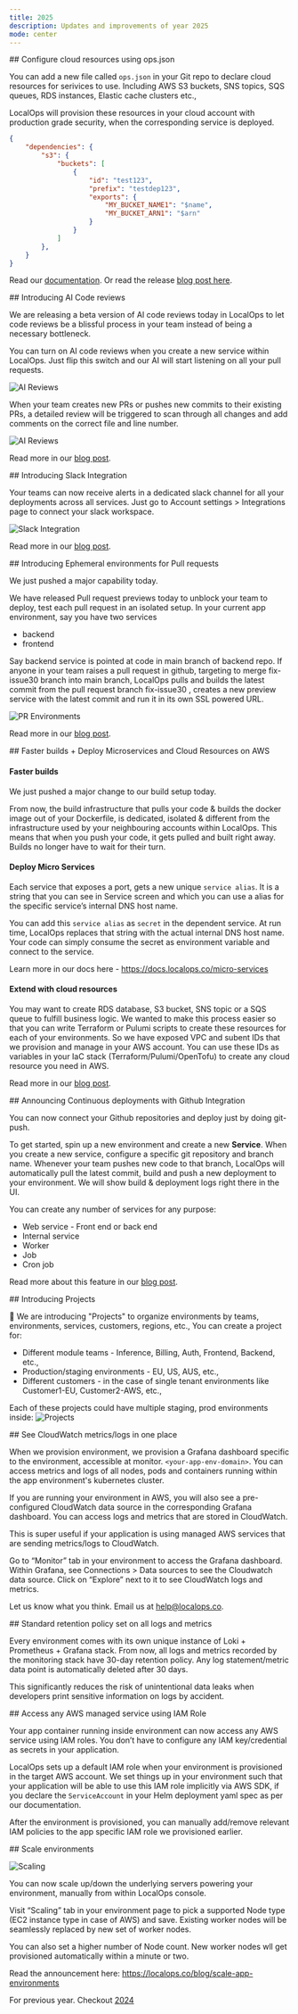 ```yaml
---
title: 2025
description: Updates and improvements of year 2025
mode: center
---
```


<Update label="June 9, 2025">
## Configure cloud resources using ops.json

You can add a new file called `ops.json` in your Git repo to declare cloud resources for serivices to use. Including AWS S3 buckets, SNS topics, SQS queues, RDS instances, Elastic cache clusters etc.,

LocalOps will provision these resources in your cloud account with production grade security, when the corresponding service is deployed. 

```json
{
    "dependencies": {
        "s3": {
            "buckets": [
                {
                    "id": "test123",
                    "prefix": "testdep123",
                    "exports": {
                        "MY_BUCKET_NAME1": "$name",
                        "MY_BUCKET_ARN1": "$arn"
                    }
                }
            ]
        },
    }
}
```

Read our [documentation](https://docs.localops.co/environment/services/ops-json). Or read the release [blog post here](https://localops.co/blog/spin-up-cloud-resources-using-json).

</Update>

<Update label="May 29, 2025">
## Introducing AI Code reviews

We are releasing a beta version of AI code reviews today in LocalOps to let code reviews be a blissful process in your
team instead of being a necessary bottleneck.

You can turn on AI code reviews when you create a new service within LocalOps. Just flip this switch and our AI will
start listening on all your pull requests.

![AI Reviews](./images/aireview-may29.avif)

When your team creates new PRs or pushes new commits to their existing PRs, a detailed review will be triggered to scan
through all changes and add comments on the correct file and line number.

![AI Reviews](./images/aireviews2-may29.avif)

Read more in our [blog post](https://localops.co/blog/introducing-ai-code-reviews).

</Update>

<Update label="May 22, 2025">
## Introducing Slack Integration

Your teams can now receive alerts in a dedicated slack channel for all your deployments across all services. Just go to
Account settings > Integrations page to connect your slack workspace.

![Slack Integration](./images/slack-may-22.webp)

Read more in our [blog post](https://localops.co/blog/introducing-slack-integration).

</Update>

<Update label="May 13, 2025">
## Introducing Ephemeral environments for Pull requests

We just pushed a major capability today.

We have released Pull request previews today to unblock your team to deploy, test each pull request in an isolated
setup. In your current app environment, say you have two services

- backend
- frontend

Say backend service is pointed at code in main branch of backend repo. If anyone in your team raises a pull request in
github, targeting to merge fix-issue30 branch into main branch, LocalOps pulls and builds the latest commit from the
pull request branch fix-issue30 , creates a new preview service with the latest commit and run it in its own SSL powered
URL.

![PR Environments](./images/pr-previews-may13.webp)

Read more in our [blog post](https://localops.co/blog/introducing-pull-request-previews).

</Update>

<Update label="May 9, 2025">
## Faster builds + Deploy Microservices and Cloud Resources on AWS

#### Faster builds

We just pushed a major change to our build setup today.

From now, the build infrastructure that pulls your code & builds the docker image out of your Dockerfile, is dedicated,
isolated & different from the infrastructure used by your neighbouring accounts within LocalOps. This means that when
you push your code, it gets pulled and built right away. Builds no longer have to wait for their turn.

#### Deploy Micro Services

Each service that exposes a port, gets a new unique `service alias`. It is a string that you can see in Service screen
and which you can use a alias for the specific service’s internal DNS host name.

You can add this `service alias` as `secret` in the dependent service. At run time, LocalOps replaces that string with
the actual internal DNS host name. Your code can simply consume the secret as environment variable and connect to the
service.

Learn more in our docs here - https://docs.localops.co/micro-services

#### Extend with cloud resources

You may want to create RDS database, S3 bucket, SNS topic or a SQS queue to fulfill business logic. We wanted to make
this process easier so that you can write Terraform or Pulumi scripts to create these resources for each of your
environments. So we have exposed VPC and subent IDs that we provision and manage in your AWS account. You can use these
IDs as variables in your IaC stack (Terraform/Pulumi/OpenTofu) to create any cloud resource you need in AWS.

Read more in our
[blog post](https://localops.co/blog/what-s-new-on-may-9-deploy-microservices-spas-and-cloud-services-fast).

</Update>

<Update label="Apr 25, 2025">
## Announcing Continuous deployments with Github Integration

You can now connect your Github repositories and deploy just by doing git-push.

To get started, spin up a new environment and create a new **Service**. When you create a new service, configure a
specific git repository and branch name. Whenever your team pushes new code to that branch, LocalOps will automatically
pull the latest commit, build and push a new deployment to your environment. We will show build & deployment logs right
there in the UI.

You can create any number of services for any purpose:

- Web service - Front end or back end
- Internal service
- Worker
- Job
- Cron job

Read more about this feature in our
[blog post](https://localops.co/blog/announcing-continuous-deployments-with-github-integration).

</Update>

<Update label="Mar 5th, 2025">
## Introducing Projects

🎉 We are introducing "Projects" to organize environments by teams, environments, services, customers, regions, etc.,
You can create a project for:

- Different module teams - Inference, Billing, Auth, Frontend, Backend, etc.,
- Production/staging environments - EU, US, AUS, etc.,
- Different customers - in the case of single tenant environments like Customer1-EU, Customer2-AWS, etc.,

Each of these projects could have multiple staging, prod environments inside: ![Projects](./images/projects-mar-5.webp)

</Update>

<Update label="Jan 27th, 2025">
## See CloudWatch metrics/logs in one place

When we provision environment, we provision a Grafana dashboard specific to the environment, accessible at monitor.
`<your-app-env-domain>`. You can access metrics and logs of all nodes, pods and containers running within the app
environment's kubernetes cluster.

If you are running your environment in AWS, you will also see a pre-configured CloudWatch data source in the
corresponding Grafana dashboard. You can access logs and metrics that are stored in CloudWatch.

This is super useful if your application is using managed AWS services that are sending metrics/logs to CloudWatch.

Go to “Monitor” tab in your environment to access the Grafana dashboard. Within Grafana, see Connections > Data sources
to see the Cloudwatch data source. Click on “Explore” next to it to see CloudWatch logs and metrics.

Let us know what you think. Email us at help@localops.co.

</Update>

<Update label="January 24th, 2025">
## Standard retention policy set on all logs and metrics

Every environment comes with its own unique instance of Loki + Prometheus + Grafana stack. From now, all logs and
metrics recorded by the monitoring stack have 30-day retention policy. Any log statement/metric data point is
automatically deleted after 30 days.

This significantly reduces the risk of unintentional data leaks when developers print sensitive information on logs by
accident.

</Update>

<Update label="January 23rd, 2025">
## Access any AWS managed service using IAM Role

Your app container running inside environment can now access any AWS service using IAM roles. You don’t have to
configure any IAM key/credential as secrets in your application.

LocalOps sets up a default IAM role when your environment is provisioned in the target AWS account. We set things up in
your environment such that your application will be able to use this IAM role implicitly via AWS SDK, if you declare the
`ServiceAccount` in your Helm deployment yaml spec as per our documentation.

After the environment is provisioned, you can manually add/remove relevant IAM policies to the app specific IAM role we
provisioned earlier.

</Update>

<Update label="January 14th, 2025">
## Scale environments

![Scaling](./images/scaling-jan-14-25.png)

You can now scale up/down the underlying servers powering your environment, manually from within LocalOps console.

Visit “Scaling” tab in your environment page to pick a supported Node type (EC2 instance type in case of AWS) and save.
Existing worker nodes will be seamlessly replaced by new set of worker nodes.

You can also set a higher number of Node count. New worker nodes wll get provisioned automatically within a minute or
two.

Read the announcement here: https://localops.co/blog/scale-app-environments

</Update>

For previous year. Checkout [2024](/changelogs/2024)

[demo]: https://cal.com/anand-localops/founder-connect
[signup]: https://console.localops.co/signup
